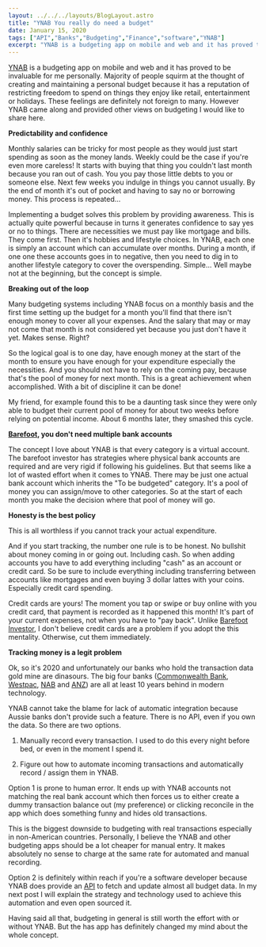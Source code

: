 ```yaml
---
layout: ../../../layouts/BlogLayout.astro
title: "YNAB You really do need a budget"
date: January 15, 2020
tags: ["API","Banks","Budgeting","Finance","software","YNAB"]
excerpt: "YNAB is a budgeting app on mobile and web and it has proved to be invaluable for me personally. Majority of people squirm at the thought of creating and main..."
---
```


[YNAB](https://www.youneedabudget.com/) is a budgeting app on mobile and web and it has proved to be invaluable for me personally. Majority of people squirm at the thought of creating and maintaining a personal budget because it has a reputation of restricting freedom to spend on things they enjoy like retail, entertainment or holidays. These feelings are definitely not foreign to many. However YNAB came along and provided other views on budgeting I would like to share here.

**Predictability and confidence**

Monthly salaries can be tricky for most people as they would just start spending as soon as the money lands. Weekly could be the case if you're even more careless! It starts with buying that thing you couldn't last month because you ran out of cash. You you pay those little debts to you or someone else. Next few weeks you indulge in things you cannot usually. By the end of month it's out of pocket and having to say no or borrowing money. This process is repeated...

Implementing a budget solves this problem by providing awareness. This is actually quite powerful because in turns it generates confidence to say yes or no to things. There are necessities we must pay like mortgage and bills. They come first. Then it's hobbies and lifestyle choices. In YNAB, each one is simply an account which can accumulate over months. During a month, if one one these accounts goes in to negative, then you need to dig in to another lifestyle category to cover the overspending. Simple... Well maybe not at the beginning, but the concept is simple.

**Breaking out of the loop**

Many budgeting systems including YNAB focus on a monthly basis and the first time setting up the budget for a month you'll find that there isn't enough money to cover all your expenses. And the salary that may or may not come that month is not considered yet because you just don't have it yet. Makes sense. Right?

So the logical goal is to one day, have enough money at the start of the month to ensure you have enough for your expenditure especially the necessities. And you should not have to rely on the coming pay, because that's the pool of money for next month. This is a great achievement when accomplished. With a bit of discipline it can be done!

My friend, for example found this to be a daunting task since they were only able to budget their current pool of money for about two weeks before relying on potential income. About 6 months later, they smashed this cycle.

**[Barefoot](https://barefootinvestor.com/blog/), you don't need multiple bank accounts**

The concept I love about YNAB is that every category is a virtual account. The barefoot investor has strategies where physical bank accounts are required and are very rigid if following his guidelines. But that seems like a lot of wasted effort when it comes to YNAB. There may be just one actual bank account which inherits the "To be budgeted" category. It's a pool of money you can assign/move to other categories. So at the start of each month you make the decision where that pool of money will go.

**Honesty is the best policy**

This is all worthless if you cannot track your actual expenditure.

And if you start tracking, the number one rule is to be honest. No bullshit about money coming in or going out. Including cash. So when adding accounts you have to add everything including "cash" as an account or credit card. So be sure to include everything including transferring between accounts like mortgages and even buying 3 dollar lattes with your coins. Especially credit card spending.

Credit cards are yours! The moment you tap or swipe or buy online with you credit card, that payment is recorded as it happened this month! It's part of your current expenses, not when you have to "pay back". Unlike [Barefoot Investor](https://barefootinvestor.com/blog/), I don't believe credit cards are a problem if you adopt the this mentality. Otherwise, cut them immediately.

**Tracking money is a legit problem**

Ok, so it's 2020 and unfortunately our banks who hold the transaction data gold mine are dinasours. The big four banks ([Commonwealth Bank](https://www.commbank.com.au/), [Westpac](https://www.westpac.com.au/), [NAB](https://www.nab.com.au/) and [ANZ](https://www.anz.com.au/)) are all at least 10 years behind in modern technology.

YNAB cannot take the blame for lack of automatic integration because Aussie banks don't provide such a feature. There is no API, even if you own the data. So there are two options.

1.  Manually record every transaction. I used to do this every night before bed, or even in the moment I spend it.  
    
2.  Figure out how to automate incoming transactions and automatically record / assign them in YNAB.

Option 1 is prone to human error. It ends up with YNAB accounts not matching the real bank account which then forces us to either create a dummy transaction balance out (my preference) or clicking reconcile in the app which does something funny and hides old transactions.

This is the biggest downside to budgeting with real transactions especially in non-American countries. Personally, I believe the YNAB and other budgeting apps should be a lot cheaper for manual entry. It makes absolutely no sense to charge at the same rate for automated and manual recording.

Option 2 is definitely within reach if you're a software developer because YNAB does provide an [API](https://api.youneedabudget.com/v1#/) to fetch and update almost all budget data. In my next post I will explain the strategy and technology used to achieve this automation and even open sourced it.

Having said all that, budgeting in general is still worth the effort with or without YNAB. But the has app has definitely changed my mind about the whole concept.